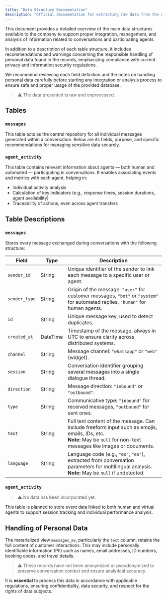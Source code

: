 ```yaml
---
title: "Data Structure Documentation"
description: "Official documentation for extracting raw data from the database"
---
```


This document provides a detailed overview of the main data structures available to the company to support proper integration, management, and analysis of information related to conversations and participating agents.

In addition to a description of each table structure, it includes recommendations and warnings concerning the responsible handling of personal data found in the records, emphasizing compliance with current privacy and information security regulations.

We recommend reviewing each field definition and the notes on handling personal data carefully before starting any integration or analysis process to ensure safe and proper usage of the provided database.

> ⚠️ The data presented is raw and unprocessed.

## Tables

### `messages`

This table acts as the central repository for all individual messages generated within a conversation. Below are its fields, purpose, and specific recommendations for managing sensitive data securely.

### `agent_activity`

This table contains relevant information about agents — both human and automated — participating in conversations. It enables associating events and metrics with each agent, helping in:

- Individual activity analysis
- Calculation of key indicators (e.g., response times, session durations, agent availability)
- Traceability of actions, even across agent transfers

## Table Descriptions

### `messages`

Stores every message exchanged during conversations with the following structure:

| Field         | Type     | Description                                                                                                                                                                  |
| ------------- | -------- | ---------------------------------------------------------------------------------------------------------------------------------------------------------------------------- |
| `sender_id`   | String   | Unique identifier of the sender to link each message to a specific user or agent.                                                                                            |
| `sender_type` | String   | Origin of the message: `"user"` for customer messages, `"bot"` or `"system"` for automated replies, `"human"` for human agents.                                              |
| `id`          | String   | Unique message key, used to detect duplicates.                                                                                                                               |
| `created_at`  | DateTime | Timestamp of the message, always in UTC to ensure clarity across distributed systems.                                                                                        |
| `channel`     | String   | Message channel: `"whatsapp"` or `"web"` (widget).                                                                                                                           |
| `session`     | String   | Conversation identifier grouping several messages into a single dialogue thread.                                                                                             |
| `direction`   | String   | Message direction: `"inbound"` or `"outbound"`.                                                                                                                              |
| `type`        | String   | Communicative type: `"inbound"` for received messages, `"outbound"` for sent ones.                                                                                           |
| `text`        | String   | Full text content of the message. Can include freeform input such as emojis, emails, IDs, etc. <br />**Note:** May be `null` for non-text messages like images or documents. |
| `language`    | String   | Language code (e.g., `"es"`, `"en"`), extracted from conversation parameters for multilingual analysis. <br />**Note:** May be `null` if undetected.                         |

### `agent_activity`

> ⚠️ No data has been incorporated yet.

This table is planned to store event data linked to both human and virtual agents to support session tracking and individual performance analysis.

## Handling of Personal Data

The materialized view `messages_mv`, particularly the `text` column, retains the full content of customer interactions. This may include personally identifiable information (PII) such as names, email addresses, ID numbers, booking codes, and travel details.

> ⚠️ These records have not been anonymized or pseudonymized to preserve conversation context and ensure analytical accuracy.

It is **essential** to process this data in accordance with applicable regulations, ensuring confidentiality, data security, and respect for the rights of data subjects.